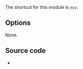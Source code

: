 {{Module|name=nsv|type=Access demux|first_version=0.7.1|description=[[NullSoft Video]] demuxer}}

The shortcut for this module is <code>nsv</code>.

== Options ==
None.

== Source code ==
* {{VLCSourceFile|modules/demux/nsv.c}}

{{Documentation}}